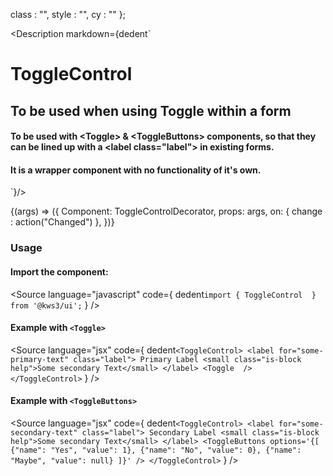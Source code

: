 
  class : "",
  style : "",
  cy : ""
};

<Meta
  title="Forms/Controls/ToggleControl"
  component={ToggleControl}
  args={args}
/>

<Description markdown={dedent`
# ToggleControl
## To be used when using Toggle within a form
#### To be used with &lt;Toggle&gt; & &lt;ToggleButtons&gt; components, so that they can be lined up with a &lt;label class="label"&gt; in existing forms.
#### It is a wrapper component with no functionality of it's own.
`}/>




<Canvas>
  <Story
  name="ToggleControl"
  args={args}
  >
  {(args) => ({
    Component: ToggleControlDecorator,
    props: args,
    on: {
      change : action("Changed")
    },
  })}
  </Story>
</Canvas>

<ArgsTable story="ToggleControl" />

### Usage
#### Import the component:
<Source
  language="javascript"
  code={
    dedent`import { ToggleControl  } from '@kws3/ui';`
  }
/>

#### Example with `<Toggle>`
<Source
  language="jsx"
  code={
    dedent`
    <ToggleControl>
      <label for="some-primary-text" class="label">
        Primary Label
        <small class="is-block help">Some secondary Text</small>
      </label>
      <Toggle  />
    </ToggleControl>
    `
  }
/>


#### Example with `<ToggleButtons>`
<Source
  language="jsx"
  code={
    dedent`
    <ToggleControl>
      <label for="some-secondary-text" class="label">
        Secondary Label
        <small class="is-block help">Some secondary Text</small>
      </label>
      <ToggleButtons
        options='{[
          {"name": "Yes", "value": 1},
          {"name": "No", "value": 0},
          {"name": "Maybe", "value": null}
        ]}'
      />
    </ToggleControl>
    `
  }
/>
